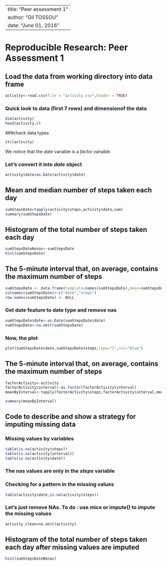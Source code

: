
---
title: "Peer assessment 1"
author: "Gil TOSSOU"
date: "June 01, 2016"
---
# Reproducible Research: Peer Assessment 1

## Load the data from working directory into data frame
```r
activity<-read.csv(file = "activity.csv",header = TRUE)
```
### Quick look to data (first 7 rows) and dimensionof the data
```r
dim(activity)
head(activity,6)
```
###check data types
```r
str(activity)
```
We notice that the *date* variable is a *factor* variable. 

### Let's convert it into *date* object
```r
activity$date=as.Date(activity$date)
```
## Mean and median number of steps taken each day
```r
sumStepsDate=tapply(activity$steps,activity$date,sum)
summary(sumStepsDate)
```

## Histogram of the total number of steps taken each day
```r
sumStepsDateNonas<-sumStepsDate
hist(sumStepsDate)
```
## The 5-minute interval that, on average, contains the maximum number of steps
 ```r
sumStepsDate <- data.frame(template=names(sumStepsDate),mean=sumStepsDate)
colnames(sumStepsDate)<-c("date","steps")
row.names(sumStepsDate) <- NULL
```
### Get date feature to date type and remove nas
 ```r
sumStepsDate$date<-as.Date(sumStepsDate$date)
sumStepsDate<-na.omit(sumStepsDate)
```
### Now, the plot
```r
plot(sumStepsDate$date,sumStepsDate$steps,type="l",col="blue")
```
##  The 5-minute interval that, on average, contains the maximum number of steps
```r
factorActivity<-activity
factorActivity$interval<-as.factor(factorActivity$interval)
meanByInterval<-tapply(factorActivity$steps,factorActivity$interval,mean,na.rm=T)

summary(meanByInterval)
```
## Code to describe and show a strategy for imputing missing data
### Missing values by variables
```r
table(is.na(activity$steps))
table(is.na(activity$interval))
table(is.na(activity$date))
```
### The nas values are only in the *steps* variable

### Checking for a pattern in the missing values
```r
table(activity$date,is.na(activity$steps))
```
### Let's just remove NAs. To do : use mice or impute() to impute the missing values 
```r
activity_clean=na.omit(activity)
```
## Histogram of the total number of steps taken each day after missing values are imputed
```r
hist(sumStepsDateNonas)
```
